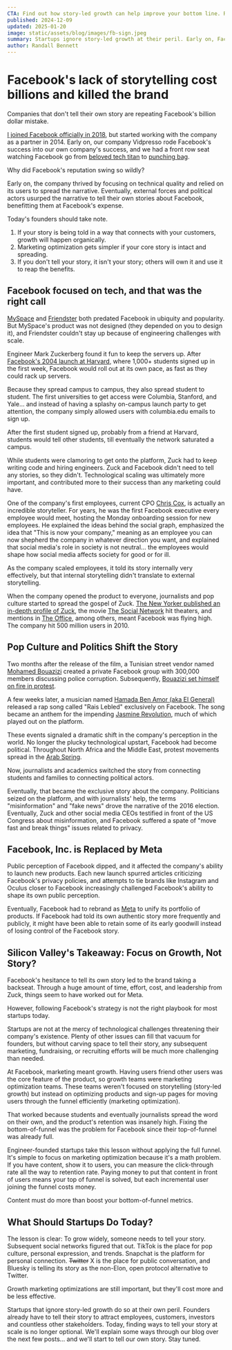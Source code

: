 ```yaml
---
CTA: Find out how story-led growth can help improve your bottom line. Reach out!
published: 2024-12-09
updated: 2025-01-20
image: static/assets/blog/images/fb-sign.jpeg
summary: Startups ignore story-led growth at their peril. Early on, Facebook had to focus on shoring up its technical foundations, so it left the storytelling to users and journalists. Eventually, that cost the company dearly, and had to rebrand to Meta.
author: Randall Bennett
---
```


# Facebook's lack of storytelling cost billions and killed the brand

Companies that don't tell their own story are repeating Facebook's billion dollar mistake.

[I joined Facebook officially in 2018](https://techcrunch.com/2018/08/13/facebook-vidpresso/), but started working with the company as a partner in 2014. Early on, our company Vidpresso rode Facebook's success into our own company's success, and we had a front row seat watching Facebook go from [beloved tech titan](https://www.google.com/books/edition/The_Facebook_Effect/PxTvbM-VCPEC) to [punching bag](https://academic.oup.com/jcmc/article/29/1/zmad039/7394122).

Why did Facebook's reputation swing so wildly?

Early on, the company thrived by focusing on technical quality and relied on its users to spread the narrative. Eventually, external forces and political actors usurped the narrative to tell their own stories about Facebook, benefitting them at Facebook's expense.

Today's founders should take note.

1. If your story is being told in a way that connects with your customers, growth will happen organically.
1. Marketing optimization gets simpler if your core story is intact and spreading.
1. If you don't tell your story, it isn't your story; others will own it and use it to reap the benefits.

## Facebook focused on tech, and that was the right call

[MySpace](https://en.wikipedia.org/wiki/Myspace) and [Friendster](https://en.wikipedia.org/wiki/Friendster) both predated Facebook in ubiquity and popularity. But MySpace's product was not designed (they depended on you to design it), and Friendster couldn't stay up because of engineering challenges with scale.

Engineer Mark Zuckerberg found it fun to keep the servers up. After [Facebook's 2004 launch at Harvard](https://www.thecrimson.com/article/2004/2/9/hundreds-register-for-new-facebook-website/), where 1,000+ students signed up in the first week, Facebook would roll out at its own pace, as fast as they could rack up servers.

Because they spread campus to campus, they also spread student to student. The first universities to get access were Columbia, Stanford, and Yale... and instead of having a splashy on-campus launch party to get attention, the company simply allowed users with columbia.edu emails to sign up.

After the first student signed up, probably from a friend at Harvard, students would tell other students, till eventually the network saturated a campus.

While students were clamoring to get onto the platform, Zuck had to keep writing code and hiring engineers. Zuck and Facebook didn't need to tell any stories, so they didn't. Technological scaling was ultimately more important, and contributed more to their success than any marketing could have.

One of the company's first employees, current CPO [Chris Cox](https://en.wikipedia.org/wiki/Chris_Cox_(technologist)), is actually an incredible storyteller. For years, he was the first Facebook executive every employee would meet, hosting the Monday onboarding session for new employees. He explained the ideas behind the social graph, emphasized the idea that "This is now your company," meaning as an employee you can now shepherd the company in whatever direction you want, and explained that social media's role in society is not neutral... the employees would shape how social media affects society for good or for ill.

As the company scaled employees, it told its story internally very effectively, but that internal storytelling didn't translate to external storytelling.

When the company opened the product to everyone, journalists and pop culture started to spread the gospel of Zuck. [The New Yorker published an in-depth profile of Zuck](https://www.newyorker.com/magazine/2010/09/20/the-face-of-facebook), the movie [The Social Network](https://www.imdb.com/title/tt1285016/) hit theaters, and mentions in [The Office](https://youtu.be/3Q9rewnLFYw), among others, meant Facebook was flying high. The company hit 500 million users in 2010.

## Pop Culture and Politics Shift the Story

Two months after the release of the film, a Tunisian street vendor named [Mohamed Bouazizi](https://en.wikipedia.org/wiki/Mohamed_Bouazizi) created a private Facebook group with 300,000 members discussing police corruption. Subsequently, [Bouazizi set himself on fire in protest](https://www.britannica.com/biography/Mohamed-Bouazizi).

A few weeks later, a musician named [Hamada Ben Amor (aka El General)](https://en.wikipedia.org/wiki/El_General) released a rap song called "Rais Lebled" exclusively on Facebook. The song became an anthem for the impending [Jasmine Revolution](https://en.wikipedia.org/wiki/Tunisian_Revolution), much of which played out on the platform.

These events signaled a dramatic shift in the company's perception in the world. No longer the plucky technological upstart, Facebook had become political. Throughout North Africa and the Middle East, protest movements spread in the [Arab Spring](https://en.wikipedia.org/wiki/Arab_Spring).

Now, journalists and academics switched the story from connecting students and families to connecting political actors.

Eventually, that became the exclusive story about the company. Politicians seized on the platform, and with journalists' help, the terms "misinformation" and "fake news" drove the narrative of the 2016 election. Eventually, Zuck and other social media CEOs testified in front of the US Congress about misinformation, and Facebook suffered a spate of "move fast and break things" issues related to privacy.

## Facebook, Inc. is Replaced by Meta

Public perception of Facebook dipped, and it affected the company's ability to launch new products. Each new launch spurred articles criticizing Facebook's privacy policies, and attempts to tie brands like Instagram and Oculus closer to Facebook increasingly challenged Facebook's ability to shape its own public perception.

Eventually, Facebook had to rebrand as [Meta](https://about.meta.com/news/2021/10/facebook-company-is-now-meta/) to unify its portfolio of products. If Facebook had told its own authentic story more frequently and publicly, it might have been able to retain some of its early goodwill instead of losing control of the Facebook story.

## Silicon Valley's Takeaway: Focus on Growth, Not Story?

Facebook's hesitance to tell its own story led to the brand taking a backseat. Through a huge amount of time, effort, cost, and leadership from Zuck, things seem to have worked out for Meta.

However, following Facebook's strategy is not the right playbook for most startups today.

Startups are not at the mercy of technological challenges threatening their company's existence. Plenty of other issues can fill that vacuum for founders, but without carving space to tell their story, any subsequent marketing, fundraising, or recruiting efforts will be much more challenging than needed.

At Facebook, marketing meant growth. Having users friend other users was the core feature of the product, so growth teams were marketing optimization teams. These teams weren't focused on storytelling (story-led growth) but instead on optimizing products and sign-up pages for moving users through the funnel efficiently (marketing optimization).

That worked because students and eventually journalists spread the word on their own, and the product's retention was insanely high. Fixing the bottom-of-funnel was the problem for Facebook since their top-of-funnel was already full.

Engineer-founded startups take this lesson without applying the full funnel. It's simple to focus on marketing optimization because it's a math problem. If you have content, show it to users, you can measure the click-through rate all the way to retention rate. Paying money to put that content in front of users means your top of funnel is solved, but each incremental user joining the funnel costs money.

Content must do more than boost your bottom-of-funnel metrics.

## What Should Startups Do Today?

The lesson is clear: To grow widely, someone needs to tell your story. Subsequent social networks figured that out. TikTok is the place for pop culture, personal expression, and trends. Snapchat is the platform for personal connection. ~~Twitter~~ X is the place for public conversation, and Bluesky is telling its story as the non-Elon, open protocol alternative to Twitter.

Growth marketing optimizations are still important, but they'll cost more and be less effective.

Startups that ignore story-led growth do so at their own peril. Founders already have to tell their story to attract employees, customers, investors and countless other stakeholders. Today, finding ways to tell your story at scale is no longer optional. We'll explain some ways through our blog over the next few posts… and we'll start to tell our own story. Stay tuned.